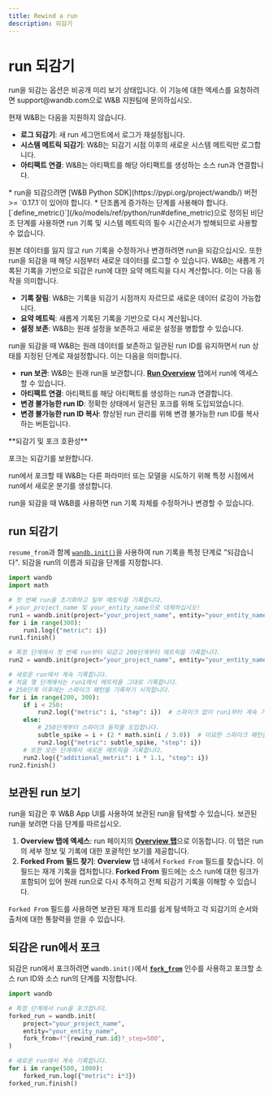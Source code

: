 ```yaml
---
title: Rewind a run
description: 되감기
---
```


# run 되감기
<Warning>
run을 되감는 옵션은 비공개 미리 보기 상태입니다. 이 기능에 대한 엑세스를 요청하려면 support@wandb.com으로 W&B 지원팀에 문의하십시오.

현재 W&B는 다음을 지원하지 않습니다.
* **로그 되감기**: 새 run 세그먼트에서 로그가 재설정됩니다.
* **시스템 메트릭 되감기**: W&B는 되감기 시점 이후의 새로운 시스템 메트릭만 로그합니다.
* **아티팩트 연결**: W&B는 아티팩트를 해당 아티팩트를 생성하는 소스 run과 연결합니다.
</Warning>

<Note>
* run을 되감으려면 [W&B Python SDK](https://pypi.org/project/wandb/) 버전 >= `0.17.1`이 있어야 합니다.
* 단조롭게 증가하는 단계를 사용해야 합니다. [`define_metric()`](/ko/models/ref/python/run#define_metric)으로 정의된 비단조 단계를 사용하면 run 기록 및 시스템 메트릭의 필수 시간순서가 방해되므로 사용할 수 없습니다.
</Note>

원본 데이터를 잃지 않고 run 기록을 수정하거나 변경하려면 run을 되감으십시오. 또한 run을 되감을 때 해당 시점부터 새로운 데이터를 로그할 수 있습니다. W&B는 새롭게 기록된 기록을 기반으로 되감은 run에 대한 요약 메트릭을 다시 계산합니다. 이는 다음 동작을 의미합니다.
- **기록 잘림**: W&B는 기록을 되감기 시점까지 자르므로 새로운 데이터 로깅이 가능합니다.
- **요약 메트릭**: 새롭게 기록된 기록을 기반으로 다시 계산됩니다.
- **설정 보존**: W&B는 원래 설정을 보존하고 새로운 설정을 병합할 수 있습니다.

run을 되감을 때 W&B는 원래 데이터를 보존하고 일관된 run ID를 유지하면서 run 상태를 지정된 단계로 재설정합니다. 이는 다음을 의미합니다.

- **run 보관**: W&B는 원래 run을 보관합니다. [**Run Overview**](/ko/./#overview-tab) 탭에서 run에 엑세스할 수 있습니다.
- **아티팩트 연결**: 아티팩트를 해당 아티팩트를 생성하는 run과 연결합니다.
- **변경 불가능한 run ID**: 정확한 상태에서 일관된 포크를 위해 도입되었습니다.
- **변경 불가능한 run ID 복사**: 향상된 run 관리를 위해 변경 불가능한 run ID를 복사하는 버튼입니다.

<Note>
**되감기 및 포크 호환성**

포크는 되감기를 보완합니다.

run에서 포크할 때 W&B는 다른 파라미터 또는 모델을 시도하기 위해 특정 시점에서 run에서 새로운 분기를 생성합니다.

run을 되감을 때 W&B를 사용하면 run 기록 자체를 수정하거나 변경할 수 있습니다.
</Note>

## run 되감기

`resume_from`과 함께 [`wandb.init()`](/ko/models/ref/python/init)을 사용하여 run 기록을 특정 단계로 "되감습니다". 되감을 run의 이름과 되감을 단계를 지정합니다.

```python
import wandb
import math

# 첫 번째 run을 초기화하고 일부 메트릭을 기록합니다.
# your_project_name 및 your_entity_name으로 대체하십시오!
run1 = wandb.init(project="your_project_name", entity="your_entity_name")
for i in range(300):
    run1.log({"metric": i})
run1.finish()

# 특정 단계에서 첫 번째 run부터 되감고 200단계부터 메트릭을 기록합니다.
run2 = wandb.init(project="your_project_name", entity="your_entity_name", resume_from=f"{run1.id}?_step=200")

# 새로운 run에서 계속 기록합니다.
# 처음 몇 단계에서는 run1에서 메트릭을 그대로 기록합니다.
# 250단계 이후에는 스파이크 패턴을 기록하기 시작합니다.
for i in range(200, 300):
    if i < 250:
        run2.log({"metric": i, "step": i})  # 스파이크 없이 run1부터 계속 기록합니다.
    else:
        # 250단계부터 스파이크 동작을 도입합니다.
        subtle_spike = i + (2 * math.sin(i / 3.0))  # 미묘한 스파이크 패턴을 적용합니다.
        run2.log({"metric": subtle_spike, "step": i})
    # 또한 모든 단계에서 새로운 메트릭을 기록합니다.
    run2.log({"additional_metric": i * 1.1, "step": i})
run2.finish()
```

## 보관된 run 보기

run을 되감은 후 W&B App UI를 사용하여 보관된 run을 탐색할 수 있습니다. 보관된 run을 보려면 다음 단계를 따르십시오.

1. **Overview 탭에 엑세스**: run 페이지의 [**Overview 탭**](/ko/./#overview-tab)으로 이동합니다. 이 탭은 run의 세부 정보 및 기록에 대한 포괄적인 보기를 제공합니다.
2. **Forked From 필드 찾기**: **Overview** 탭 내에서 `Forked From` 필드를 찾습니다. 이 필드는 재개 기록을 캡처합니다. **Forked From** 필드에는 소스 run에 대한 링크가 포함되어 있어 원래 run으로 다시 추적하고 전체 되감기 기록을 이해할 수 있습니다.

`Forked From` 필드를 사용하면 보관된 재개 트리를 쉽게 탐색하고 각 되감기의 순서와 출처에 대한 통찰력을 얻을 수 있습니다.

## 되감은 run에서 포크

되감은 run에서 포크하려면 `wandb.init()`에서 [**`fork_from`**](/ko/models/runs/forking/) 인수를 사용하고 포크할 소스 run ID와 소스 run의 단계를 지정합니다.

```python
import wandb

# 특정 단계에서 run을 포크합니다.
forked_run = wandb.init(
    project="your_project_name",
    entity="your_entity_name",
    fork_from=f"{rewind_run.id}?_step=500",
)

# 새로운 run에서 계속 기록합니다.
for i in range(500, 1000):
    forked_run.log({"metric": i*3})
forked_run.finish()
```
